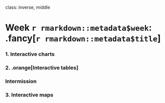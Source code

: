 
class: inverse, middle

# Week `r rmarkdown::metadata$week`: .fancy[`r rmarkdown::metadata$title`]

### 1. Interactive charts
### 2. .orange[Interactive tables]

### Intermission

### 3. Interactive maps
